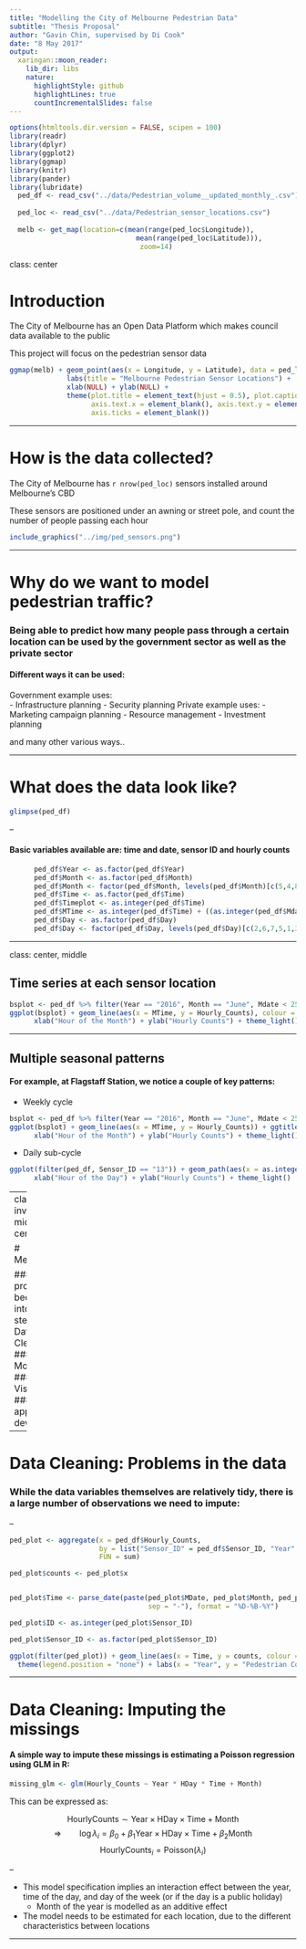 ```yaml
---
title: "Modelling the City of Melbourne Pedestrian Data"
subtitle: "Thesis Proposal"
author: "Gavin Chin, supervised by Di Cook"
date: "8 May 2017"
output:
  xaringan::moon_reader:
    lib_dir: libs
    nature:
      highlightStyle: github
      highlightLines: true
      countIncrementalSlides: false
---
```


```r
options(htmltools.dir.version = FALSE, scipen = 100)
library(readr)
library(dplyr)
library(ggplot2)
library(ggmap)
library(knitr)
library(pander)
library(lubridate)
  ped_df <- read_csv("../data/Pedestrian_volume__updated_monthly_.csv")
      
  ped_loc <- read_csv("../data/Pedestrian_sensor_locations.csv")
  
  melb <- get_map(location=c(mean(range(ped_loc$Longitude)),
                               mean(range(ped_loc$Latitude))),
                                zoom=14)
```

class: center

# Introduction

The City of Melbourne has an Open Data Platform which makes council data available to the public  

This project will focus on the pedestrian sensor data

```r
ggmap(melb) + geom_point(aes(x = Longitude, y = Latitude), data = ped_loc, colour = "red", alpha = 0.7) +
              labs(title = "Melbourne Pedestrian Sensor Locations") +
              xlab(NULL) + ylab(NULL) +
              theme(plot.title = element_text(hjust = 0.5), plot.caption = element_text(hjust = 0.5),
                    axis.text.x = element_blank(), axis.text.y = element_blank(),
                    axis.ticks = element_blank())
```


---

# How is the data collected?

The City of Melbourne has `r nrow(ped_loc)` sensors installed around Melbourne's CBD  

These sensors are positioned under an awning or street pole, and count the number of people passing each hour

```r
include_graphics("../img/ped_sensors.png")
```


---


# Why do we want to model pedestrian traffic?

### Being able to predict how many people pass through a certain location can be used by the government sector as well as the private sector  

#### Different ways it can be used: 

  Government example uses:  
    - Infrastructure planning
    - Security planning
  Private example uses:
    - Marketing campaign planning
    - Resource management
    - Investment planning
  
  and many other various ways..

---  
  
# What does the data look like?

```r
glimpse(ped_df)
```

--

#### Basic variables available are: time and date, sensor ID and hourly counts


```r
      ped_df$Year <- as.factor(ped_df$Year)
      ped_df$Month <- as.factor(ped_df$Month)
      ped_df$Month <- factor(ped_df$Month, levels(ped_df$Month)[c(5,4,8,1,9,7,6,2,12,11,10,3)])
      ped_df$Time <- as.factor(ped_df$Time)
      ped_df$Timeplot <- as.integer(ped_df$Time)
      ped_df$MTime <- as.integer(ped_df$Time) + ((as.integer(ped_df$Mdate)-1) * 24)
      ped_df$Day <- as.factor(ped_df$Day)
      ped_df$Day <- factor(ped_df$Day, levels(ped_df$Day)[c(2,6,7,5,1,3,4)])

```


---

class: center, middle

## Time series at each sensor location

```r
bsplot <- ped_df %>% filter(Year == "2016", Month == "June", Mdate < 25, Sensor_ID == "40")
ggplot(bsplot) + geom_line(aes(x = MTime, y = Hourly_Counts), colour = "black") + ggtitle(paste("Hourly Pedestrian Count at", unique(bsplot$Sensor_Name), sep = " "), subtitle = "during June 2016") +
      xlab("Hour of the Month") + ylab("Hourly Counts") + theme_light()
```

---

## Multiple seasonal patterns

#### For example, at Flagstaff Station, we notice a couple of key patterns:
- Weekly cycle
```r
bsplot <- ped_df %>% filter(Year == "2016", Month == "June", Mdate < 25, Sensor_ID == "13")
ggplot(bsplot) + geom_line(aes(x = MTime, y = Hourly_Counts)) + ggtitle("Hourly Pedestrian Count at Flagstaff Station", subtitle = "during June 2016") +
      xlab("Hour of the Month") + ylab("Hourly Counts") + theme_light()
```
- Daily sub-cycle
```r
ggplot(filter(ped_df, Sensor_ID == "13")) + geom_path(aes(x = as.integer(Time), y = Hourly_Counts, colour = Day), alpha = 0.2) +
      xlab("Hour of the Day") + ylab("Hourly Counts") + theme_light()
```

---
class: inverse, middle, center

# Methodology

### The project has been split into multiple steps:  
#### Data Cleaning
#### Modelling
#### Visualisation
#### Shiny app development
  
---

# Data Cleaning: Problems in the data

### While the data variables themselves are relatively tidy, there is a large number of observations we need to impute:

--

```r
ped_plot <- aggregate(x = ped_df$Hourly_Counts,
                      by = list("Sensor_ID" = ped_df$Sensor_ID, "Year" = ped_df$Year, "Month" = ped_df$Month),
                      FUN = sum)

ped_plot$counts <- ped_plot$x


ped_plot$Time <- parse_date(paste(ped_plot$MDate, ped_plot$Month, ped_plot$Year,
                                  sep = "-"), format = "%D-%B-%Y")

ped_plot$ID <- as.integer(ped_plot$Sensor_ID)

ped_plot$Sensor_ID <- as.factor(ped_plot$Sensor_ID)

ggplot(filter(ped_plot)) + geom_line(aes(x = Time, y = counts, colour = Sensor_ID)) + theme_light() +
  theme(legend.position = "none") + labs(x = "Year", y = "Pedestrian Counts") + ggtitle("Monthly Total Counts by Sensor")

```

---

# Data Cleaning: Imputing the missings

#### A simple way to impute these missings is estimating a Poisson regression using GLM in R:

```r
missing_glm <- glm(Hourly_Counts ~ Year * HDay * Time + Month)
```

This can be expressed as:

$$\text{HourlyCounts} \sim\text{Year}\times\text{HDay}\times\text{Time}+\text{Month}$$
$$\Rightarrow\qquad \log{\lambda_{i}}  =\beta_{0}+\beta_{1}\text{Year}\times\text{HDay}\times\text{Time}+\beta_{2}\text{Month}$$
$$\text{HourlyCounts}_{i}  =\text{Poisson}\left(\lambda_{i}\right)$$

--

- This model specification implies an interaction effect between the year, time of the day, and day of the week (or if the day is a public holiday)
  + Month of the year is modelled as an additive effect 

- The model needs to be estimated for each location, due to the different characteristics between locations

---



